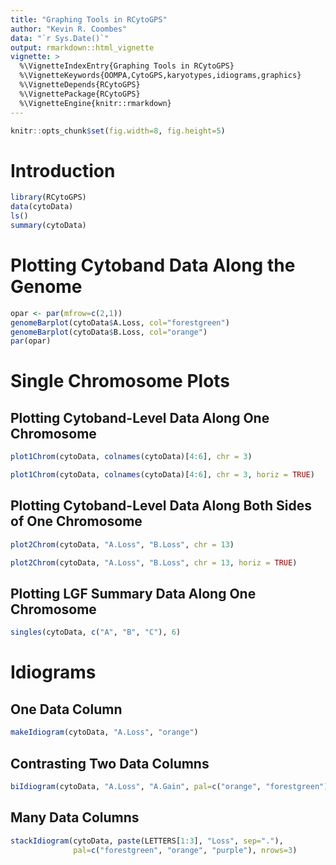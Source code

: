 ---
title: "Graphing Tools in RCytoGPS"
author: "Kevin R. Coombes"
data: "`r Sys.Date()`"
output: rmarkdown::html_vignette
vignette: >
  %\VignetteIndexEntry{Graphing Tools in RCytoGPS}
  %\VignetteKeywords{OOMPA,CytoGPS,karyotypes,idiograms,graphics}
  %\VignetteDepends{RCytoGPS}
  %\VignettePackage{RCytoGPS}
  %\VignetteEngine{knitr::rmarkdown}
---

```{r opts, echo=FALSE}
knitr::opts_chunk$set(fig.width=8, fig.height=5)
```
# Introduction

```{r}
library(RCytoGPS)
data(cytoData)
ls()
summary(cytoData)
```

# Plotting Cytoband Data Along the Genome

```{r gb, fig.cap="Cytoband level data along the genome."}
opar <- par(mfrow=c(2,1))
genomeBarplot(cytoData$A.Loss, col="forestgreen")
genomeBarplot(cytoData$B.Loss, col="orange")
par(opar)
```

# Single Chromosome Plots
## Plotting Cytoband-Level Data Along One Chromosome
```{r v.plot2Chrom, fig.cap = "Stacked barplot of LGF frequencies on chromosome 3 for type A samples."}
plot1Chrom(cytoData, colnames(cytoData)[4:6], chr = 3)
```

```{r h.plot2Chrom, fig.cap = "Horizontal stacked barplot of LGF frequencies on chromosome 3 for type A samples."}
plot1Chrom(cytoData, colnames(cytoData)[4:6], chr = 3, horiz = TRUE)
```

## Plotting Cytoband-Level Data Along Both Sides of One Chromosome
```{r v.plot1Chrom, fig.cap = "Stacked barplot of LGF frequencies on chromosome 13 for type A and B samples."}
plot2Chrom(cytoData, "A.Loss", "B.Loss", chr = 13)
```

```{r h.plot1Chrom, fig.cap = "Horizontal stacked barplot of LGF frequencies on chromosome 13 for type A and B samples."}
plot2Chrom(cytoData, "A.Loss", "B.Loss", chr = 13, horiz = TRUE)
```

## Plotting LGF Summary Data Along One Chromosome

```{r singles, fig.cap = "Barplot of LGF frequency data along chromosome 6."}
singles(cytoData, c("A", "B", "C"), 6)
```

# Idiograms

## One Data Column
```{r makeid, fig.cap="Idiogram for one data columm."}
makeIdiogram(cytoData, "A.Loss", "orange")
```

## Contrasting Two Data Columns
```{r biid, fig.cap="Idiogram to contrast two data columms."}
biIdiogram(cytoData, "A.Loss", "A.Gain", pal=c("orange", "forestgreen"))
```

## Many Data Columns
```{r stackid, fig.cap="Idiogram for many data columns."}
stackIdiogram(cytoData, paste(LETTERS[1:3], "Loss", sep="."),
              pal=c("forestgreen", "orange", "purple"), nrows=3)
```
